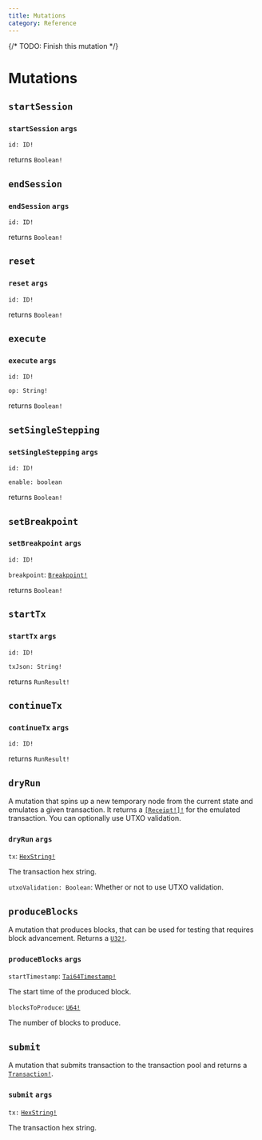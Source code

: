 ```yaml
---
title: Mutations
category: Reference
---
```


{/* TODO: Finish this mutation */}

# Mutations

## `startSession`

### `startSession` `args`

`id: ID!`

returns `Boolean!`

## `endSession`

### `endSession` `args`

`id: ID!`

returns `Boolean!`

## `reset`

### `reset` `args`

`id: ID!`

returns `Boolean!`

## `execute`

### `execute` `args`

`id: ID!`

`op: String!` 

returns `Boolean!`

## `setSingleStepping`

### `setSingleStepping` `args`

`id: ID!`

`enable: boolean` 

returns `Boolean!`

## `setBreakpoint`

### `setBreakpoint` `args`

`id: ID!`

`breakpoint`: [`Breakpoint!`](/docs/reference/objects/#breakpoint)

returns `Boolean!`

## `startTx`

### `startTx` `args`

`id: ID!`

`txJson: String!`

returns `RunResult!`

## `continueTx`

### `continueTx` `args`

`id: ID!`

returns `RunResult!`

## `dryRun`

A mutation that spins up a new temporary node from the current state and emulates a given transaction.
It returns a [`[Receipt!]!`](/docs/reference/objects/#receipt) for the emulated transaction.
You can optionally use UTXO validation.

### `dryRun` `args`

`tx`: [`HexString!`](/docs/reference/scalars/#hexstring)

The transaction hex string.

`utxoValidation: Boolean`:
Whether or not to use UTXO validation.

## `produceBlocks`

A mutation that produces blocks, that can be used for testing that requires block advancement. Returns a [`U32!`](/docs/reference/scalars/#u32).

### `produceBlocks` `args`

`startTimestamp`: [`Tai64Timestamp!`](/docs/reference/scalars/#tai64timestamp)

The start time of the produced block.

`blocksToProduce`: [`U64!`](/docs/reference/scalars/#u64)

The number of blocks to produce.

## `submit`

A mutation that submits transaction to the transaction pool and returns a [`Transaction!`](/docs/reference/objects/#transaction).

### `submit` `args`

`tx:` [`HexString!`](/docs/reference/scalars/#hexstring)

The transaction hex string.
